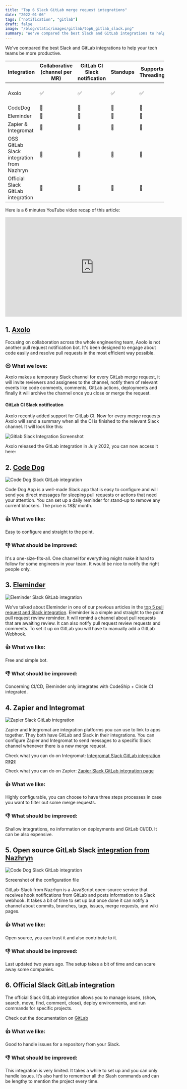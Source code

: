 ```yaml
---
title: "Top 6 Slack GitLab merge request integrations"
date: "2022-01-06"
tags: ["notification", "gitlab"]
draft: false
image: "/blog/static/images/gitlab/top6_gitlab_slack.png"
summary: "We've compared the best Slack and GitLab integrations to help your tech teams be more productive."
---
```


We've compared the best Slack and GitLab integrations to help your tech teams be more productive.

| Integration                               | Collaborative (channel per MR) | GitLab CI Slack notification | Standups | Supports Threading | PR Reminders | Pricing             | Note           |
| ----------------------------------------- | ------------------------------ | ---------------------------- | -------- | ------------------ | ------------ | ------------------- | -------------- |
| Axolo                                     | ✅                             | ✅                           | ✅       | ✅                 | ✅           | 0\$ - 8\$/developer | Best for teams |
| CodeDog                                   | 🔴                             | 🔴                           | 🔴       | 🔴                 | ✅           | 18\$/month          |                |
| Eleminder                                 | 🔴                             | 🔴                           | 🔴       | 🔴                 | ✅           | ??                  |                |
| Zapier & Integromat                       | 🔴                             | 🔴                           | 🔴       | 🔴                 | ✅           | 0\$-835\$/Month     |                |
| OSS GitLab Slack integration from Nazhryn | 🔴                             | 🔴                           | 🔴       | 🔴                 | ✅           | free                |                |
| Official Slack GitLab integration         | 🔴                             | 🔴                           | 🔴       | 🔴                 | ✅           | free                |                |

Here is a 6 minutes YouTube video recap of this article:

<div style={{ display: "flex", justifyContent: "center" }}>
  <iframe
    width="560"
    height="315"
    src="https://www.youtube.com/embed/NrC0EhqJ2FU"
    title="YouTube video player"
    frameborder="0"
    allow="accelerometer; autoplay; clipboard-write; encrypted-media; gyroscope; picture-in-picture"
    allowfullscreen
  ></iframe>
</div>

## **1. <a target="_blank" href="https://axolo.co/">Axolo</a>**

Focusing on collaboration across the whole engineering team, Axolo is not another pull request notification bot. It's been designed to engage about code easily and resolve pull requests in the most efficient way possible.

### 😍 What we love:

Axolo makes a temporary Slack channel for every GitLab merge request, it will invite reviewers and assignees to the channel, notify them of relevant events like code comments, comments, GitLab actions, deployments and finally it will archive the channel once you close or merge the request.

#### GitLab CI Slack notification

Axolo recently added support for GitLab CI. Now for every merge requests Axolo will send a summary when all the CI is finished to the relevant Slack channel. It will look like this:

<div style={{ display: "flex", justifyContent: "center" }}>
  <ImageContainer
    alt="GitLab CI Slack notification screenshot"
    src="/blog/static/images/general/gitlabCISlacknotifications.png"
    classNameDiv="contents"
    classNameImage=""
    width={264}
    height={211}
  />
</div>

<div style={{ display: "flex", justifyContent: "center" }}>
  <img
    style={{ borderRadius: "0.5rem", maxWidth: "400px" }}
    alt="Gitlab Slack Integration Screenshot"
    src="/blog/static/images/general/gitlabaxolo.jpg"
  />
</div>

Axolo released the GitLab integration in July 2022, you can now access it here:

<div style={{ display: "flex", justifyContent: "center" }}>
  <AddToSlack purple />
</div>

## 2. <a target="_blank" rel="noopener noreferrer nofollow" href="https://code-dog.app/">Code Dog</a>

<div style={{ display: "flex", justifyContent: "center" }}>
  <img
    src="/blog/static/images/gitlab/codedogapp.webp"
    alt="Code Dog Slack GitLab integration"
    style={{ maxWidth: "600px", borderRadius: "25px" }}
  />
</div>

Code Dog App is a well-made Slack app that is easy to configure and will send you direct messages for sleeping pull requests or actions that need your attention.
You can set up a daily reminder for stand-up to remove any current blockers. The price is 18\$/ month.

### 👍 What we like:

Easy to configure and straight to the point.

### 👎 What should be improved:

It's a one-size-fits-all. One channel for everything might make it hard to follow for some engineers in your team. It would be nice to notify the right people only.

## 3. <a target="_blank" rel="noopener noreferrer nofollow" href="https://www.eleminder.com/">Eleminder</a>

<div style={{ display: "flex", justifyContent: "center" }}>
  <img
    src="/blog/static/images/gitlab/Eleminder.png"
    alt="Eleminder Slack GitLab integration"
    style={{ maxWidth: "600px", borderRadius: "25px" }}
  />
</div>

We’ve talked about Eleminder in one of our previous articles in the <a target="_blank" href="https://axolo.co/blog/p/top-5-github-pull-request-slack-integration">top 5 pull request and Slack integration</a>. Eleminder is a simple and straight to the point pull request review reminder. It will remind a channel about pull requests that are awaiting review. It can also notify pull request review requests and comments. To set it up on GitLab you will have to manually add a GitLab Webhook.

### 👍 What we like:

Free and simple bot.

### 👎 What should be improved:

Concerning CI/CD, Eleminder only integrates with CodeShip + Circle CI integrated.

## 4. Zapier and Integromat

<div style={{ display: "flex", justifyContent: "center" }}>
  <img
    src="/blog/static/images/gitlab/Zapier.png"
    alt="Zapier Slack GitLab integration"
    style={{ maxWidth: "600px", borderRadius: "25px" }}
  />
</div>

Zapier and Integromat are integration platforms you can use to link to apps together. They both have GitLab and Slack in their integrations. You can configure Zapier and Integromat to send messages to a specific Slack channel whenever there is a new merge request.

Check what you can do on Integromat: <a target="_blank" rel="noopener noreferrer nofollow" href="https://www.integromat.com/en/integrations/gitlab/slack">Integromat Slack GitLab integration page</a>

Check what you can do on Zapier: <a target="_blank" rel="noopener noreferrer nofollow" href="https://zapier.com/apps/gitlab/integrations/slack">Zapier Slack GitLab integration page</a>

### 👍 What we like:

Highly configurable, you can choose to have three steps processes in case you want to filter out some merge requests.

### 👎 What should be improved:

Shallow integrations, no information on deployments and GitLab CI/CD. It can be also expensive.

## 5. Open source GitLab Slack <a target="_blank" rel="noopener noreferrer nofollow" href="https://github.com/nazrhyn/gitlab-slack">integration from Nazhryn</a>

<div
  style={{
    display: "flex",
    justifyContent: "center",
    flexDirection: "column",
    alignItems: "center",
  }}
>
  <img
    src="/blog/static/images/gitlab/opensource.png"
    alt="Code Dog Slack GitLab integration"
    style={{ maxWidth: "450px", borderRadius: "25px" }}
  />
  <p>Screenshot of the configuration file</p>
</div>

GitLab-Slack from Nazrhyn is a JavaScript open-source service that receives hook notifications from GitLab and posts information to a Slack webhook. It takes a bit of time to set up but once done it can notify a channel about commits, branches, tags, issues, merge requests, and wiki pages.

### 👍 What we like:

Open source, you can trust it and also contribute to it.

### 👎 What should be improved:

Last updated two years ago. The setup takes a bit of time and can scare away some companies.

## 6. Official Slack GitLab integration

The official Slack GitLab integration allows you to manage issues, (show, search, move, find, comment, close), deploy environments, and run commands for specific projects.

Check out the documentation on <a target="_blank" rel="noopener noreferrer nofollow" href="https://docs.gitlab.com/ee/user/project/integrations/gitlab_slack_application.html">GitLab</a>

### 👍 What we like:

Good to handle issues for a repository from your Slack.

### 👎 What should be improved:

This integration is very limited. It takes a while to set up and you can only handle issues. It’s also hard to remember all the Slash commands and can be lengthy to mention the project every time.
